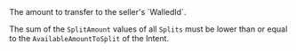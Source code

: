 <ResponseField name="SplitAmount" type="type">
The amount to transfer to the seller's `WalledId`.

The sum of the `SplitAmount` values of all `Splits` must be lower than or equal to the `AvailableAmountToSplit` of the Intent.
</ResponseField>